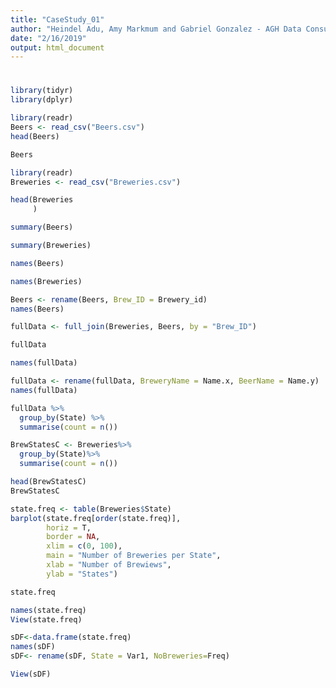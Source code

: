 ```yaml
---
title: "CaseStudy_01"
author: "Heindel Adu, Amy Markmum and Gabriel Gonzalez - AGH Data Consult Inc."
date: "2/16/2019"
output: html_document
---
```

#
#
#
#
#
#

```r
library(tidyr)
library(dplyr)
```

```r
library(readr)
Beers <- read_csv("Beers.csv")
head(Beers)
```

```r
Beers
```
```r
library(readr)
Breweries <- read_csv("Breweries.csv")
```
```r
head(Breweries
     )
```

```r
summary(Beers)
```
```r
summary(Breweries)
```

```r
names(Beers)
```
```r
names(Breweries)
```
```r
Beers <- rename(Beers, Brew_ID = Brewery_id)
names(Beers)
```

```r
fullData <- full_join(Breweries, Beers, by = "Brew_ID")
```

```r
fullData
```
```r
names(fullData)
```
```r
fullData <- rename(fullData, BreweryName = Name.x, BeerName = Name.y)
names(fullData)
```
```r
fullData %>%
  group_by(State) %>%
  summarise(count = n())

```
```r
BrewStatesC <- Breweries%>%
  group_by(State)%>%
  summarise(count = n())
```
```r
head(BrewStatesC)
BrewStatesC
```
```r
state.freq <- table(Breweries$State)
barplot(state.freq[order(state.freq)], 
        horiz = T,
        border = NA,
        xlim = c(0, 100),
        main = "Number of Breweries per State",
        xlab = "Number of Brewiews",
        ylab = "States")
```

```r
state.freq
```

```r
names(state.freq)
View(state.freq)
```

```r
sDF<-data.frame(state.freq)
names(sDF)
sDF<- rename(sDF, State = Var1, NoBreweries=Freq)
```

```r
View(sDF)

```